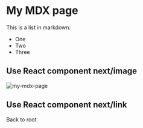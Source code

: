 
# My MDX page

This is a list in markdown:

- One
- Two
- Three

## Use React component next/image

<Image
  priority
  src={myImgSrc}
  width={400}
  height={280}
  objectFit="cover"
  alt="my-mdx-page"
/>

## Use React component next/link

<Link href="/">Back to root</Link>